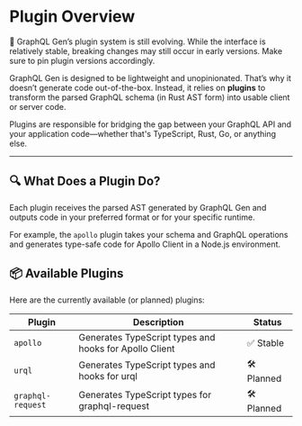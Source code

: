 # Plugin Overview

<Alert type="caution" title="Caution">
  🚧 GraphQL Gen’s plugin system is still evolving. While the interface is
  relatively stable, breaking changes may still occur in early versions. Make
  sure to pin plugin versions accordingly.
</Alert>

GraphQL Gen is designed to be lightweight and unopinionated. That’s why it doesn’t generate code out-of-the-box. Instead, it relies on **plugins** to transform the parsed GraphQL schema (in Rust AST form) into usable client or server code.

Plugins are responsible for bridging the gap between your GraphQL API and your application code—whether that's TypeScript, Rust, Go, or anything else.

---

## 🔍 What Does a Plugin Do?

Each plugin receives the parsed AST generated by GraphQL Gen and outputs code in your preferred format or for your specific runtime.

For example, the `apollo` plugin takes your schema and GraphQL operations and generates type-safe code for Apollo Client in a Node.js environment.

## 📦 Available Plugins

Here are the currently available (or planned) plugins:

| Plugin            | Description                                            | Status     |
| ----------------- | ------------------------------------------------------ | ---------- |
| `apollo`          | Generates TypeScript types and hooks for Apollo Client | ✅ Stable  |
| `urql `           | Generates TypeScript types and hooks for urql          | 🛠️ Planned |
| `graphql-request` | Generates TypeScript types for graphql-request         | 🛠️ Planned |
